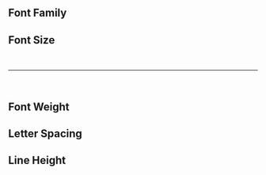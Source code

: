 
## Font Family

<StyleShowcases
  prefix="--aria-font-family"
  showcaseComponent="text"
  styleKey="fontFamily"
/>

## Font Size

<StyleShowcases
  prefix="--reva-font-size"
  showcaseComponent="text"
  styleKey="fontSize"
/>

<br />
<hr />
<br />

<StyleShowcases
  prefix="--aria-font-size"
  showcaseComponent="text"
  styleKey="fontSize"
/>

## Font Weight

<StyleShowcases
  prefix="--aria-font-weight"
  showcaseComponent="text"
  styleKey="fontWeight"
/>

## Letter Spacing

<StyleShowcases
  prefix="--aria-letter-spacing"
  showcaseComponent="text"
  styleKey="letterSpacing"
/>

## Line Height

<StyleShowcases
  prefix="--aria-line-height"
  showcaseComponent="text"
  styleKey="lineHeight"
/>
